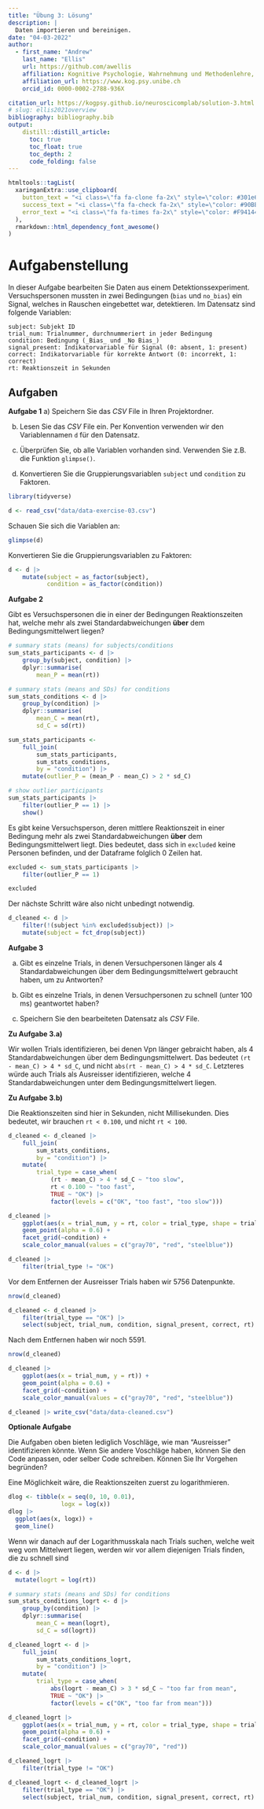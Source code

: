 ```yaml
---
title: "Übung 3: Lösung"
description: |
  Daten importieren und bereinigen.
date: "04-03-2022" 
author:
  - first_name: "Andrew"
    last_name: "Ellis"
    url: https://github.com/awellis
    affiliation: Kognitive Psychologie, Wahrnehmung und Methodenlehre, Universität Bern 
    affiliation_url: https://www.kog.psy.unibe.ch
    orcid_id: 0000-0002-2788-936X

citation_url: https://kogpsy.github.io/neuroscicomplab/solution-3.html
# slug: ellis2021overview
bibliography: bibliography.bib
output: 
    distill::distill_article:
      toc: true
      toc_float: true
      toc_depth: 2
      code_folding: false
---
```


```r
htmltools::tagList(
  xaringanExtra::use_clipboard(
    button_text = "<i class=\"fa fa-clone fa-2x\" style=\"color: #301e64\"></i>",
    success_text = "<i class=\"fa fa-check fa-2x\" style=\"color: #90BE6D\"></i>",
    error_text = "<i class=\"fa fa-times fa-2x\" style=\"color: #F94144\"></i>"
  ),
  rmarkdown::html_dependency_font_awesome()
)
```




# Aufgabenstellung

In dieser Aufgabe bearbeiten Sie Daten aus einem Detektionssexperiment. Versuchspersonen mussten in zwei Bedingungen (`bias` und `no_bias`) ein Signal, welches in Rauschen eingebettet war, detektieren. Im Datensatz sind folgende Variablen:

```
subject: Subjekt ID
trial_num: Trialnummer, durchnummeriert in jeder Bedingung
condition: Bedingung (_Bias_ und _No Bias_)
signal_present: Indikatorvariable für Signal (0: absent, 1: present)
correct: Indikatorvariable für korrekte Antwort (0: incorrekt, 1: correct)
rt: Reaktionszeit in Sekunden

```



## Aufgaben 

:::exercise
**Aufgabe 1**
a) Speichern Sie das *CSV* File in Ihren Projektordner.

b) Lesen Sie das *CSV* File ein. Per Konvention verwenden wir den Variablennamen `d` für den Datensatz.

c) Überprüfen Sie, ob alle Variablen vorhanden sind. Verwenden Sie z.B. die Funktion `glimpse()`.

d) Konvertieren Sie die Gruppierungsvariablen `subject` und `condition` zu Faktoren.
:::


```r
library(tidyverse)
```

```r
d <- read_csv("data/data-exercise-03.csv")
```


Schauen Sie sich die Variablen an:

```r
glimpse(d)
```


Konvertieren Sie die Gruppierungsvariablen zu Faktoren:



```r
d <- d |>
    mutate(subject = as_factor(subject),
           condition = as_factor(condition))
```



:::exercise
**Aufgabe 2**

Gibt es Versuchspersonen die in einer der Bedingungen Reaktionszeiten hat, welche mehr als zwei Standardabweichungen **über** dem Bedingungsmittelwert liegen?
:::



```r
# summary stats (means) for subjects/conditions
sum_stats_participants <- d |>
    group_by(subject, condition) |>
    dplyr::summarise(
        mean_P = mean(rt))

```


```r
# summary stats (means and SDs) for conditions
sum_stats_conditions <- d |>
    group_by(condition) |>
    dplyr::summarise(
        mean_C = mean(rt),
        sd_C = sd(rt))
```

```r
sum_stats_participants <-
    full_join(
        sum_stats_participants,
        sum_stats_conditions,
        by = "condition") |>
    mutate(outlier_P = (mean_P - mean_C) > 2 * sd_C)
```



```r
# show outlier participants
sum_stats_participants |>
    filter(outlier_P == 1) |>
    show()
```

Es gibt keine Versuchsperson, deren mittlere Reaktionszeit in einer Bedingung mehr als zwei Standardabweichungen **über** dem Bedingungsmittelwert liegt. Dies bedeutet, dass sich in `excluded` keine Personen befinden, und der Dataframe folglich $0$ Zeilen hat.


```r
excluded <- sum_stats_participants |>
    filter(outlier_P == 1)

excluded
```

Der nächste Schritt wäre also nicht unbedingt notwendig.

```r
d_cleaned <- d |>
    filter(!(subject %in% excluded$subject)) |>
    mutate(subject = fct_drop(subject))
```



:::exercise
**Aufgabe 3**


a) Gibt es einzelne Trials, in denen Versuchpersonen länger als 4 Standardabweichungen über dem  Bedingungsmittelwert gebraucht haben, um zu Antworten?

b) Gibt es einzelne Trials, in denen Versuchpersonen zu schnell (unter 100 ms) geantwortet haben?

c) Speichern Sie den bearbeiteten Datensatz als _CSV_ File.
:::



__Zu Aufgabe 3.a)__

Wir wollen Trials identifizieren, bei denen Vpn länger gebraicht haben, als 4 Standardabweichungen über dem  Bedingungsmittelwert. Das bedeutet `(rt - mean_C) > 4 * sd_C`, und nicht `abs(rt - mean_C) > 4 * sd_C`. Letzteres würde auch Trials als Ausreisser identifizieren, welche 4 Standardabweichungen unter dem  Bedingungsmittelwert liegen.


__Zu Aufgabe 3.b)__

Die Reaktionszeiten sind hier in Sekunden, nicht Millisekunden. Dies bedeutet, wir brauchen `rt < 0.100`, und nicht `rt < 100`.

```r
d_cleaned <- d_cleaned |>
    full_join(
        sum_stats_conditions,
        by = "condition") |>
    mutate(
        trial_type = case_when(
            (rt - mean_C) > 4 * sd_C ~ "too slow",
            rt < 0.100 ~ "too fast",
            TRUE ~ "OK") |>
            factor(levels = c("OK", "too fast", "too slow")))

```

```r
d_cleaned |>
    ggplot(aes(x = trial_num, y = rt, color = trial_type, shape = trial_type)) +
    geom_point(alpha = 0.6) +
    facet_grid(~condition) +
    scale_color_manual(values = c("gray70", "red", "steelblue"))
```

```r
d_cleaned |>
    filter(trial_type != "OK")
```
Vor dem Entfernen der Ausreisser Trials haben wir 5756 Datenpunkte.

```r
nrow(d_cleaned)
```

```r
d_cleaned <- d_cleaned |>
    filter(trial_type == "OK") |>
    select(subject, trial_num, condition, signal_present, correct, rt)
```

Nach dem Entfernen haben wir noch 5591.

```r
nrow(d_cleaned)
```

```r
d_cleaned |>
    ggplot(aes(x = trial_num, y = rt)) +
    geom_point(alpha = 0.6) +
    facet_grid(~condition) +
    scale_color_manual(values = c("gray70", "red", "steelblue"))
```

```r
d_cleaned |> write_csv("data/data-cleaned.csv")
```



:::puzzle
**Optionale Aufgabe**


Die Aufgaben oben bieten lediglich Voschläge, wie man "Ausreisser" identifizieren könnte. Wenn Sie andere Voschläge haben, können Sie den Code anpassen, oder selber Code schreiben. Können Sie Ihr Vorgehen begründen?
:::



Eine Möglichkeit wäre, die Reaktionszeiten zuerst zu logarithmieren. 

```r
dlog <- tibble(x = seq(0, 10, 0.01),
               logx = log(x))
dlog |> 
  ggplot(aes(x, logx)) +
  geom_line()
```

Wenn wir danach auf der Logarithmusskala nach Trials suchen, welche weit weg vom Mittelwert liegen, werden wir vor allem diejenigen Trials finden, die zu schnell sind

```r
d <- d |> 
  mutate(logrt = log(rt))
```



```r
# summary stats (means and SDs) for conditions
sum_stats_conditions_logrt <- d |>
    group_by(condition) |>
    dplyr::summarise(
        mean_C = mean(logrt),
        sd_C = sd(logrt))
```

```r
d_cleaned_logrt <- d |>
    full_join(
        sum_stats_conditions_logrt,
        by = "condition") |>
    mutate(
        trial_type = case_when(
            abs(logrt - mean_C) > 3 * sd_C ~ "too far from mean",
            TRUE ~ "OK") |>
            factor(levels = c("OK", "too far from mean")))

```

```r
d_cleaned_logrt |>
    ggplot(aes(x = trial_num, y = rt, color = trial_type, shape = trial_type)) +
    geom_point(alpha = 0.6) +
    facet_grid(~condition) +
    scale_color_manual(values = c("gray70", "red"))
```

```r
d_cleaned_logrt |>
    filter(trial_type != "OK")
```

```r
d_cleaned_logrt <- d_cleaned_logrt |>
    filter(trial_type == "OK") |>
    select(subject, trial_num, condition, signal_present, correct, rt)
```
